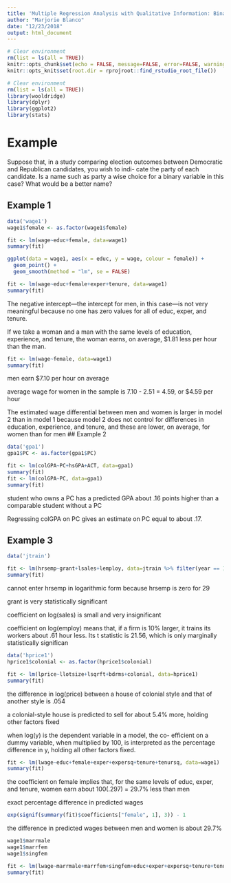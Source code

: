 ```yaml
---
title: 'Multiple Regression Analysis with Qualitative Information: Binary (or Dummy) Variables'
author: "Marjorie Blanco"
date: "12/23/2018"
output: html_document
---
```


```r
# Clear environment
rm(list = ls(all = TRUE))
knitr::opts_chunk$set(echo = FALSE, message=FALSE, error=FALSE, warning=FALSE)
knitr::opts_knit$set(root.dir = rprojroot::find_rstudio_root_file())

# Clear environment
rm(list = ls(all = TRUE))
library(wooldridge)
library(dplyr)
library(ggplot2)
library(stats)
```

# Example

Suppose that, in a study comparing election outcomes between Democratic and Republican candidates, you wish to indi- cate the party of each candidate. Is a name such as party a wise choice for a binary variable in this case? What would be a better name?

## Example 1

```r
data('wage1')
wage1$female <- as.factor(wage1$female)
```

```r
fit <- lm(wage~educ+female, data=wage1)
summary(fit)

ggplot(data = wage1, aes(x = educ, y = wage, colour = female)) + 
  geom_point() +
  geom_smooth(method = "lm", se = FALSE)
```

```r
fit <- lm(wage~educ+female+exper+tenure, data=wage1)
summary(fit)
```
The negative intercept—the intercept for men, in this case—is not very meaningful because no one has zero values for all of educ, exper, and tenure.

If we take a woman and a man with the same levels of education, experience, and tenure, the woman earns, on average, $1.81 less per hour than the man.

```r
fit <- lm(wage~female, data=wage1)
summary(fit)
```

men earn $7.10 per hour on average

average wage for women in the sample is 7.10 - 2.51 = 4.59, or $4.59 per hour

The estimated wage differential between men and women is larger in model 2 than in model 1 because model 2 does not control for differences in education, experience, and tenure, and these are lower, on average, for women than for men 
## Example 2

```r
data('gpa1')
gpa1$PC <- as.factor(gpa1$PC)
```

```r
fit <- lm(colGPA~PC+hsGPA+ACT, data=gpa1)
summary(fit)
fit <- lm(colGPA~PC, data=gpa1)
summary(fit)
```

student who owns a PC has a predicted GPA about .16 points higher than a comparable student without a PC

Regressing colGPA on PC gives an estimate on PC equal to about .17. 

## Example 3

```r
data('jtrain')
```

```r
fit <- lm(hrsemp~grant+lsales+lemploy, data=jtrain %>% filter(year == 1988))
summary(fit)
```
cannot enter hrsemp in logarithmic form because hrsemp is zero for 29 

grant is very statistically significant

coefficient on log(sales) is small and very insignificant

coefficient on log(employ) means that, if a firm is 10% larger, it trains its workers about .61 hour less. Its t statistic is 21.56, which is only marginally statistically significan

```r
data('hprice1')
hprice1$colonial <- as.factor(hprice1$colonial)
```

```r
fit <- lm(lprice~llotsize+lsqrft+bdrms+colonial, data=hprice1)
summary(fit)
```

the difference in log(price) between a house of colonial style and that of another style is .054

a colonial-style house is predicted to sell for about 5.4% more, holding other factors fixed

when log(y) is the dependent variable in a model, the co- efficient on a dummy variable, when multiplied by 100, is interpreted as the percentage difference in y, holding all other factors fixed.

```r
fit <- lm(lwage~educ+female+exper+expersq+tenure+tenursq, data=wage1)
summary(fit)
```
the coefficient on female implies that, for the same levels of educ, exper, and tenure, women earn about 100(.297) = 29.7% less than men

exact percentage difference in predicted wages

```r
exp(signif(summary(fit)$coefficients["female", 1], 3)) - 1
```


the difference in predicted wages between men and women is about 29.7%


```r
wage1$marrmale
wage1$marrfem
wage1$singfem

fit <- lm(lwage~marrmale+marrfem+singfem+educ+exper+expersq+tenure+tenursq, data=wage1)
summary(fit)
```
